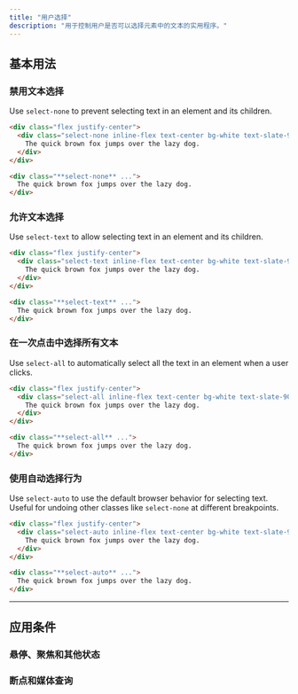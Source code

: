 ```yaml
---
title: "用户选择"
description: "用于控制用户是否可以选择元素中的文本的实用程序。"
---
```




## 基本用法

### 禁用文本选择

Use `select-none` to prevent selecting text in an element and its children.

```html {{ example: { hint: 'Try selecting the text to see the expected behaviour' } }}
<div class="flex justify-center">
  <div class="select-none inline-flex text-center bg-white text-slate-900 font-semibold font-sans text-sm shadow-lg rounded-lg ring-1 ring-slate-900/5 px-4 py-3 dark:bg-slate-800 dark:ring-0 dark:highlight-white/5 dark:text-slate-200">
    The quick brown fox jumps over the lazy dog.
  </div>
</div>
```

```html
<div class="**select-none** ...">
  The quick brown fox jumps over the lazy dog.
</div>
```

### 允许文本选择

Use `select-text` to allow selecting text in an element and its children.

```html {{ example: { hint: 'Try selecting the text to see the expected behaviour' } }}
<div class="flex justify-center">
  <div class="select-text inline-flex text-center bg-white text-slate-900 font-semibold font-sans text-sm shadow-lg rounded-lg ring-1 ring-slate-900/5 px-4 py-3 dark:bg-slate-800 dark:ring-0 dark:highlight-white/5 dark:text-slate-200">
    The quick brown fox jumps over the lazy dog.
  </div>
</div>
```

```html
<div class="**select-text** ...">
  The quick brown fox jumps over the lazy dog.
</div>
```

### 在一次点击中选择所有文本

Use `select-all` to automatically select all the text in an element when a user clicks.

```html {{ example: { hint: 'Try selecting the text to see the expected behaviour' } }}
<div class="flex justify-center">
  <div class="select-all inline-flex text-center bg-white text-slate-900 font-semibold font-sans text-sm shadow-lg rounded-lg ring-1 ring-slate-900/5 px-4 py-3 dark:bg-slate-800 dark:ring-0 dark:highlight-white/5 dark:text-slate-200">
    The quick brown fox jumps over the lazy dog.
  </div>
</div>
```

```html
<div class="**select-all** ...">
  The quick brown fox jumps over the lazy dog.
</div>
```

### 使用自动选择行为

Use `select-auto` to use the default browser behavior for selecting text. Useful for undoing other classes like `select-none` at different breakpoints.

```html {{ example: { hint: 'Try selecting the text to see the expected behaviour' } }}
<div class="flex justify-center">
  <div class="select-auto inline-flex text-center bg-white text-slate-900 font-semibold font-sans text-sm shadow-lg rounded-lg ring-1 ring-slate-900/5 px-4 py-3 dark:bg-slate-800 dark:ring-0 dark:highlight-white/5 dark:text-slate-200">
    The quick brown fox jumps over the lazy dog.
  </div>
</div>
```

```html
<div class="**select-auto** ...">
  The quick brown fox jumps over the lazy dog.
</div>
```

---

## <Heading ignore>应用条件</Heading>

### <Heading ignore>悬停、聚焦和其他状态</Heading>

<HoverFocusAndOtherStates featuredClass="select-all" />

### <Heading ignore>断点和媒体查询</Heading>

<BreakpointsAndMediaQueries featuredClass="select-all" />
